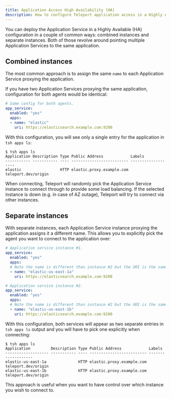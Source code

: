 ```yaml
---
title: Application Access High Availability (HA)
description: How to configure Teleport application access in a Highly Available (HA) configuration.
---
```


You can deploy the Application Service in a Highly Available (HA) configuration
in a couple of common ways: combined instances and separate instances. Both of
those revolve around pointing multiple Application Services to the same
application.

## Combined instances

The most common approach is to assign the same `name` to each Application Service
proxying the application.

If you have two Application Services proxying the same application, configuration for
both agents would be identical:

```yaml
# Same config for both agents.
app_service:
  enabled: "yes"
  apps:
  - name: "elastic"
    uri: https://elasticsearch.example.com:9200
```

With this configuration, you will see only a single entry for the application in
`tsh apps ls`:

```code
$ tsh apps ls
Application Description Type Public Address            Labels
----------- ----------- ---- ------------------------- -------------------
elastic                 HTTP elastic.proxy.example.com teleport.dev/origin
```

When connecting, Teleport will randomly pick the Application Service instance to
connect through to provide some load balancing. If the selected instance is down
(e.g. in case of AZ outage), Teleport will try to connect via other instances.

## Separate instances

With separate instances, each Application Service instance proxying the application
assigns it a different name. This allows you to explicitly pick the agent
you want to connect to the application over:

```yaml
# Application service instance #1.
app_service:
  enabled: "yes"
  apps:
  # Note the name is different than instance #2 but the URI is the same.
  - name: "elastic-us-east-1a"
    uri: https://elasticsearch.example.com:9200
```

```yaml
# Application service instance #2.
app_service:
  enabled: "yes"
  apps:
  # Note the name is different than instance #2 but the URI is the same.
  - name: "elastic-us-east-1b"
    uri: https://elasticsearch.example.com:9200
```

With this configuration, both services will appear as two separate entries in
`tsh apps ls` output and you will have to pick one explicitly when connecting:

```code
$ tsh apps ls
Application         Description Type Public Address            Labels
------------------- ----------- ---- ------------------------- -------------------
elastic-us-east-1a              HTTP elastic.proxy.example.com teleport.dev/origin
elastic-us-east-1b              HTTP elastic.proxy.example.com teleport.dev/origin
```

This approach is useful when you want to have control over which instance you
wish to connect to.
